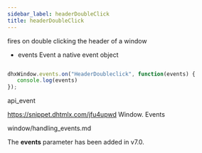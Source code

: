 ```yaml
---
sidebar_label: headerDoubleClick
title: headerDoubleClick
---
```



          


<Short>

fires on double clicking the header of a window


</Short>



- events    Event       a native event object 

~~~js

dhxWindow.events.on("HeaderDoubleclick", function(events) {
   console.log(events)
});


~~~
 api_event

<Descr>



</Descr>


 https://snippet.dhtmlx.com/jfu4upwd	Window. Events

 window/handling_events.md

 
The <strong>events</strong> parameter has been added in v7.0.